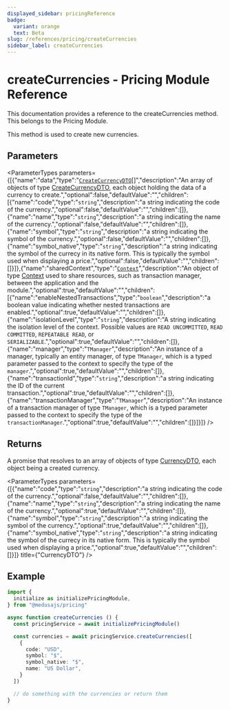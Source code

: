 ```yaml
---
displayed_sidebar: pricingReference
badge:
  variant: orange
  text: Beta
slug: /references/pricing/createCurrencies
sidebar_label: createCurrencies
---
```



# createCurrencies - Pricing Module Reference

This documentation provides a reference to the createCurrencies method. This belongs to the Pricing Module.

This method is used to create new currencies.

## Parameters

<ParameterTypes parameters={[{"name":"data","type":"[`CreateCurrencyDTO`](../../interfaces/CreateCurrencyDTO.mdx)[]","description":"An array of objects of type [CreateCurrencyDTO](../../interfaces/CreateCurrencyDTO.mdx), each object holding the data of a currency to create.","optional":false,"defaultValue":"","children":[{"name":"code","type":"`string`","description":"a string indicating the code of the currency.","optional":false,"defaultValue":"","children":[]},{"name":"name","type":"`string`","description":"a string indicating the name of the currency.","optional":false,"defaultValue":"","children":[]},{"name":"symbol","type":"`string`","description":"a string indicating the symbol of the currency.","optional":false,"defaultValue":"","children":[]},{"name":"symbol_native","type":"`string`","description":"a string indicating the symbol of the currecy in its native form. This is typically the symbol used when displaying a price.","optional":false,"defaultValue":"","children":[]}]},{"name":"sharedContext","type":"[`Context`](../../interfaces/Context.mdx)","description":"An object of type [Context](../../interfaces/Context.mdx) used to share resources, such as transaction manager, between the application and the module.","optional":true,"defaultValue":"","children":[{"name":"enableNestedTransactions","type":"`boolean`","description":"a boolean value indicating whether nested transactions are enabled.","optional":true,"defaultValue":"","children":[]},{"name":"isolationLevel","type":"`string`","description":"A string indicating the isolation level of the context. Possible values are `READ UNCOMMITTED`, `READ COMMITTED`, `REPEATABLE READ`, or `SERIALIZABLE`.","optional":true,"defaultValue":"","children":[]},{"name":"manager","type":"`TManager`","description":"An instance of a manager, typically an entity manager, of type `TManager`, which is a typed parameter passed to the context to specify the type of the `manager`.","optional":true,"defaultValue":"","children":[]},{"name":"transactionId","type":"`string`","description":"a string indicating the ID of the current transaction.","optional":true,"defaultValue":"","children":[]},{"name":"transactionManager","type":"`TManager`","description":"An instance of a transaction manager of type `TManager`, which is a typed parameter passed to the context to specify the type of the `transactionManager`.","optional":true,"defaultValue":"","children":[]}]}]} />

## Returns

A promise that resolves to an array of objects of type [CurrencyDTO](../../interfaces/CurrencyDTO.mdx), each object being a created currency.

<ParameterTypes parameters={[{"name":"code","type":"`string`","description":"a string indicating the code of the currency.","optional":false,"defaultValue":"","children":[]},{"name":"name","type":"`string`","description":"a string indicating the name of the currency.","optional":true,"defaultValue":"","children":[]},{"name":"symbol","type":"`string`","description":"a string indicating the symbol of the currency.","optional":true,"defaultValue":"","children":[]},{"name":"symbol_native","type":"`string`","description":"a string indicating the symbol of the currecy in its native form. This is typically the symbol used when displaying a price.","optional":true,"defaultValue":"","children":[]}]} title={"CurrencyDTO"} />

## Example

```ts
import { 
  initialize as initializePricingModule,
} from "@medusajs/pricing"

async function createCurrencies () {
  const pricingService = await initializePricingModule()

  const currencies = await pricingService.createCurrencies([
    {
      code: "USD",
      symbol: "$",
      symbol_native: "$",
      name: "US Dollar",
    }
  ])

  // do something with the currencies or return them
}
```
